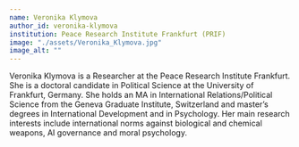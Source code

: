 ```yaml
---
name: Veronika Klymova
author_id: veronika-klymova
institution: Peace Research Institute Frankfurt (PRIF)
image: "./assets/Veronika_Klymova.jpg"
image_alt: ""
---
```


Veronika Klymova is a Researcher at the Peace Research Institute Frankfurt. She is a doctoral candidate in Political Science at the University of Frankfurt, Germany. She holds an MA in International Relations/Political Science from the Geneva Graduate Institute, Switzerland and master’s degrees in International Development and in Psychology. Her main research interests include international norms against biological and chemical weapons, AI governance and moral psychology.
